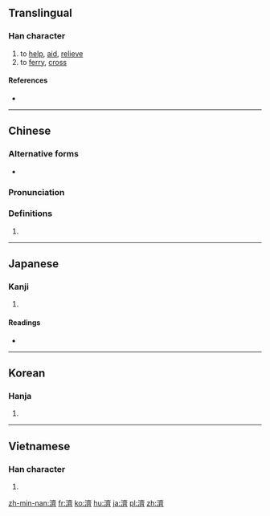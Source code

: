 {{also|济|済}}
==Translingual==

===Han character===
{{Han char|rn=85|rad=水|as=14|sn=17|four=30123|canj=EYX|ids=⿰氵齊}}

# to [[help]], [[aid]], [[relieve]]
# to [[ferry]], [[cross]]

====References====
* {{Han ref|kx=0656.010|dkj=18498|dj=1066.090|hdz=31771.120|uh=6FDF|ud=28639|bh=C0D9|bd=49369}}

----

==Chinese==
{{zh-forms|s=济}}

===Alternative forms===
* {{zh-l|済}}

===Pronunciation===
{{zh-pron
|m=jǐ,jì,qí
|c=zai3,zai2
|h=pfs=
|md=
|mn=chè
|w=
|mc=y
|oc=y
|cat=
}}

===Definitions===
{{zh-hanzi}}

# {{rfdef|lang=zh}}

----

==Japanese==

===Kanji===
{{ja-kanji|grade=|rs=水14}}

# {{defn|lang=ja|sort=水14}}

====Readings====
* {{ja-readings|on=[[さい]] (sai), [[せい]] (sei)|kun=[[すむ]] (sumu)}}

----

==Korean==

===Hanja===
{{ko-hanja|hangeul=제|eumhun=|rv=je|mr=che|y=cey}}

# {{defn|lang=ko|sort=水14}}

----

==Vietnamese==

===Han character===
{{vi-hantu|[[tể]], [[tế]]|rs=水14}}

# {{defn|lang=vi|sort=水14}}

[[zh-min-nan:濟]]
[[fr:濟]]
[[ko:濟]]
[[hu:濟]]
[[ja:濟]]
[[pl:濟]]
[[zh:濟]]